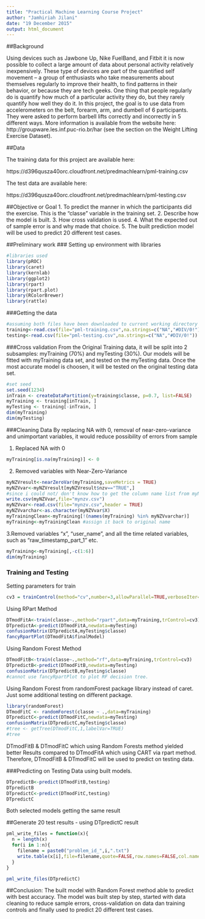 ```yaml
---
title: "Practical Machine Learning Course Project"
author: "Jamhiriah Jilani"
date: "19 December 2015"
output: html_document
---
```


##Background

Using devices such as Jawbone Up, Nike FuelBand, and Fitbit it is now possible to collect a large amount of data about personal activity relatively inexpensively. These type of devices are part of the quantified self movement – a group of enthusiasts who take measurements about themselves regularly to improve their health, to find patterns in their behavior, or because they are tech geeks. One thing that people regularly do is quantify how much of a particular activity they do, but they rarely quantify how well they do it. In this project, the goal is to use data from accelerometers on the belt, forearm, arm, and dumbell of 6 participants. They were asked to perform barbell lifts correctly and incorrectly in 5 different ways. More information is available from the website here: http://groupware.les.inf.puc-rio.br/har (see the section on the Weight Lifting Exercise Dataset). 

##Data 

The training data for this project are available here: 

https://d396qusza40orc.cloudfront.net/predmachlearn/pml-training.csv

The test data are available here: 

https://d396qusza40orc.cloudfront.net/predmachlearn/pml-testing.csv

##Objective or Goal
1. To predict the manner in which the participants did the exercise. This is the "classe" variable in the training set. 
2. Describe how the model is built. 
3. How cross validation is used.
4. What the expected out of sample error is and why made that choice. 
5. The built prediction model will be used to predict 20 different test cases. 

##Preliminary work
### Setting up environment with libraries

```r
#libraries used
library(pROC)
library(caret)
library(kernlab)
library(ggplot2)
library(rpart)
library(rpart.plot)
library(RColorBrewer)
library(rattle)

```
###Getting the data
```r


#assuming both files have been downloaded to current working directory
training<-read.csv(file="pml-training.csv",na.strings=c("NA","#DIV/0!"))
testing<-read.csv(file="pml-testing.csv",na.strings=c("NA","#DIV/0!"))
```

###Cross validation
From the Original Training data, it will be split into 2 subsamples: myTraining (70%) and myTesting (30%). Our models will be fitted with myTraining data set, and tested on the myTesting data. Once the most accurate model is choosen, it will be tested on the original testing data set.

```r
#set seed
set.seed(1234)
inTrain <- createDataPartition(y=training$classe, p=0.7, list=FALSE)
myTraining <- training[inTrain, ]
myTesting <- training[-inTrain, ]
dim(myTraining)
dim(myTesting)
```

###Cleaning Data
By replacing NA with 0, removal of near-zero-variance and unimportant variables, it would reduce possibility of errors from sample

1. Replaced NA with 0
```r
myTraining[is.na(myTraining)] <- 0
```

2. Removed variables with Near-Zero-Variance
```r
myNZVresult<-nearZeroVar(myTraining,saveMetrics = TRUE)
myNZVvar<-myNZVresult[myNZVresult$nzv=="TRUE",]
#since i could not/ don't know how to get the column name list from myNZVvar. I export it to a csv file first. then import it back into a dataframe and read the 1st column to get the nzv variables list.
write.csv(myNZVvar,file="mynzv.csv")
myNZVvar<-read.csv(file="mynzv.csv",header = TRUE)
myNZVvarchar<-as.character(myNZVvar$X)
myTrainingClean<-myTraining[!(names(myTraining) %in% myNZVvarchar)]
myTraining<-myTrainingClean #assign it back to original name
```
3.Removed variables “x”, “user_name”, and all the time related variables, such as “raw_timestamp_part_1” etc.
```r
myTraining<-myTraining[,-c(1:6)]
dim(myTraining)
```
### Training and Testing

Setting parameters for train
```r
cv3 = trainControl(method="cv",number=3,allowParallel=TRUE,verboseIter=TRUE)
```

Using RPart Method
```r

DTmodFitA<-train(classe~.,method="rpart",data=myTraining,trControl=cv3)
DTpredictA<-predict(DTmodFitA,newdata=myTesting)
confusionMatrix(DTpredictA,myTesting$classe)
fancyRpartPlot(DTmodFitA$finalModel)
```

Using Random Forest Method
```r
DTmodFitB<-train(classe~.,method="rf",data=myTraining,trControl=cv3)
DTpredictB<-predict(DTmodFitB,newdata=myTesting)
confusionMatrix(DTpredictB,myTesting$classe)
#cannot use fancyRpartPlot to plot RF decision tree.

```
Using Random Forest from randomForest package library  instead of caret. Just some additional testing on different package.
```r
library(randomForest)
DTmodFitC <- randomForest(classe ~ .,data=myTraining)
DTpredictC<-predict(DTmodFitC,newdata=myTesting)
confusionMatrix(DTpredictC,myTesting$classe)
#tree <- getTree(DTmodFitC,1,labelVar=TRUE)
#tree
```

DTmodFitB & DTmodFitC which using Random Forests method yielded better Results compared to DTmodFitA which using CART via rpart method.
Therefore, DTmodFitB & DTmodFitC will be used to predict on testing data.

###Predicting on Testing Data using built models. 
```r

DTpredictB<-predict(DTmodFitB,testing)
DTpredictB
DTpredictC<-predict(DTmodFitC,testing)
DTpredictC
```
Both selected models getting the same result

##Generate 20 test results - using DTpredictC result
```r

pml_write_files = function(x){
  n = length(x)
  for(i in 1:n){
    filename = paste0("problem_id_",i,".txt")
    write.table(x[i],file=filename,quote=FALSE,row.names=FALSE,col.names=FALSE)
  }
}

pml_write_files(DTpredictC) 
```

##Conclusion:
The built model with Random Forest method able to predict with best accuracy. The model was built step by step, started with data cleaning to reduce sample errors, cross-validation on data dan training controls and finally used to predict 20 different test cases.

